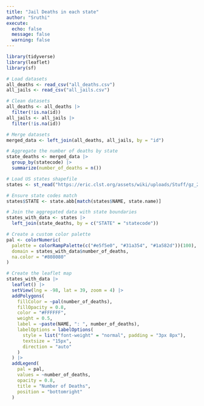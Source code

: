 ```yaml
---
title: "Jail Deaths in each state"
author: "Sruthi"
execute: 
  echo: false
  message: false
  warning: false 
---
```


```r
library(tidyverse)
library(leaflet)
library(sf)

# Load datasets
all_deaths <- read_csv("all_deaths.csv")
all_jails <- read_csv("all_jails.csv")

# Clean datasets
all_deaths <- all_deaths |>
  filter(!is.na(id))
all_jails <- all_jails |>
  filter(!is.na(id))

# Merge datasets
merged_data <- left_join(all_deaths, all_jails, by = "id")

# Aggregate the number of deaths by state
state_deaths <- merged_data |>
  group_by(statecode) |>
  summarize(number_of_deaths = n())

# Load US states shapefile
states <- st_read("https://eric.clst.org/assets/wiki/uploads/Stuff/gz_2010_us_040_00_5m.json", quiet = TRUE)

# Ensure state codes match
states$STATE <- state.abb[match(states$NAME, state.name)]

# Join the aggregated data with state boundaries
states_with_data <- states |>
  left_join(state_deaths, by = c("STATE" = "statecode"))

# Create a custom color palette
pal <- colorNumeric(
  palette = colorRampPalette(c("#e5f5e0", "#31a354", "#1a582d"))(100),
  domain = states_with_data$number_of_deaths,
  na.color = "#808080"
)

# Create the leaflet map
states_with_data |>
  leaflet() |>
  setView(lng = -98, lat = 39, zoom = 4) |>
  addPolygons(
    fillColor = ~pal(number_of_deaths),
    fillOpacity = 0.8,
    color = "#FFFFFF",
    weight = 0.5,
    label = ~paste(NAME, ": ", number_of_deaths),
    labelOptions = labelOptions(
      style = list("font-weight" = "normal", padding = "3px 8px"),
      textsize = "15px",
      direction = "auto"
    )
  ) |>
  addLegend(
    pal = pal,
    values = ~number_of_deaths,
    opacity = 0.8,
    title = "Number of Deaths",
    position = "bottomright"
  )
```




